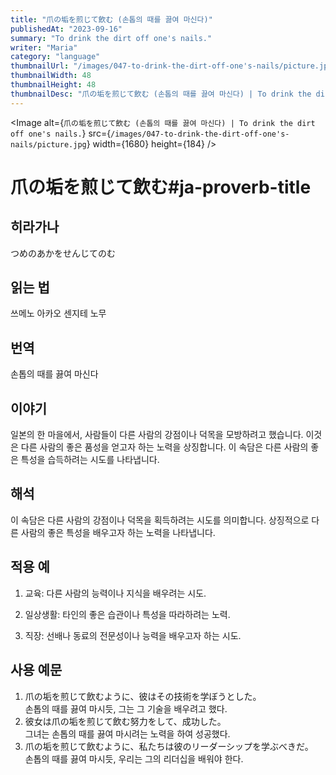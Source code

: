 ```yaml
---
title: "爪の垢を煎じて飲む (손톱의 때를 끓여 마신다)"
publishedAt: "2023-09-16"
summary: "To drink the dirt off one's nails."
writer: "Maria"
category: "language"
thumbnailUrl: "/images/047-to-drink-the-dirt-off-one's-nails/picture.jpg"
thumbnailWidth: 48
thumbnailHeight: 48
thumbnailDesc: "爪の垢を煎じて飲む (손톱의 때를 끓여 마신다) | To drink the dirt off one's nails."
---
```


<Image
  alt={`爪の垢を煎じて飲む (손톱의 때를 끓여 마신다) | To drink the dirt off one's nails.`}
  src={`/images/047-to-drink-the-dirt-off-one's-nails/picture.jpg`}
  width={1680}
  height={184}
/>

# 爪の垢を煎じて飲む#ja-proverb-title

## 히라가나

つめのあかをせんじてのむ

## 읽는 법

쓰메노 아카오 센지테 노무

## 번역

손톱의 때를 끓여 마신다

## 이야기

일본의 한 마을에서, 사람들이 다른 사람의 강점이나 덕목을 모방하려고 했습니다. 이것은 다른 사람의 좋은 품성을 얻고자 하는 노력을 상징합니다. 이 속담은 다른 사람의 좋은 특성을 습득하려는 시도를 나타냅니다.

## 해석

이 속담은 다른 사람의 강점이나 덕목을 획득하려는 시도를 의미합니다. 상징적으로 다른 사람의 좋은 특성을 배우고자 하는 노력을 나타냅니다.

## 적용 예

1. 교육: 다른 사람의 능력이나 지식을 배우려는 시도.

2. 일상생활: 타인의 좋은 습관이나 특성을 따라하려는 노력.

3. 직장: 선배나 동료의 전문성이나 능력을 배우고자 하는 시도.

## 사용 예문

1. 爪の垢を煎じて飲むように、彼はその技術を学ぼうとした。<br /> 손톱의 때를 끓여 마시듯, 그는 그 기술을 배우려고 했다.
2. 彼女は爪の垢を煎じて飲む努力をして、成功した。<br /> 그녀는 손톱의 때를 끓여 마시려는 노력을 하여 성공했다.
3. 爪の垢を煎じて飲むように、私たちは彼のリーダーシップを学ぶべきだ。<br /> 손톱의 때를 끓여 마시듯, 우리는 그의 리더십을 배워야 한다.
